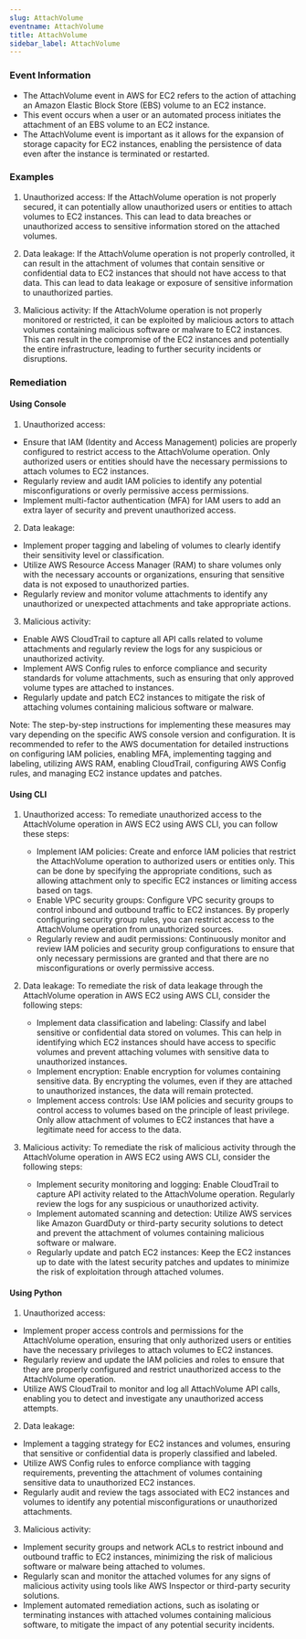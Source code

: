 ```yaml
--- 
slug: AttachVolume
eventname: AttachVolume
title: AttachVolume
sidebar_label: AttachVolume
---
```

                       
### Event Information

- The AttachVolume event in AWS for EC2 refers to the action of attaching an Amazon Elastic Block Store (EBS) volume to an EC2 instance.
- This event occurs when a user or an automated process initiates the attachment of an EBS volume to an EC2 instance.
- The AttachVolume event is important as it allows for the expansion of storage capacity for EC2 instances, enabling the persistence of data even after the instance is terminated or restarted.


### Examples

1. Unauthorized access: If the AttachVolume operation is not properly secured, it can potentially allow unauthorized users or entities to attach volumes to EC2 instances. This can lead to data breaches or unauthorized access to sensitive information stored on the attached volumes.

2. Data leakage: If the AttachVolume operation is not properly controlled, it can result in the attachment of volumes that contain sensitive or confidential data to EC2 instances that should not have access to that data. This can lead to data leakage or exposure of sensitive information to unauthorized parties.

3. Malicious activity: If the AttachVolume operation is not properly monitored or restricted, it can be exploited by malicious actors to attach volumes containing malicious software or malware to EC2 instances. This can result in the compromise of the EC2 instances and potentially the entire infrastructure, leading to further security incidents or disruptions.

### Remediation

#### Using Console

1. Unauthorized access:
- Ensure that IAM (Identity and Access Management) policies are properly configured to restrict access to the AttachVolume operation. Only authorized users or entities should have the necessary permissions to attach volumes to EC2 instances.
- Regularly review and audit IAM policies to identify any potential misconfigurations or overly permissive access permissions.
- Implement multi-factor authentication (MFA) for IAM users to add an extra layer of security and prevent unauthorized access.

2. Data leakage:
- Implement proper tagging and labeling of volumes to clearly identify their sensitivity level or classification.
- Utilize AWS Resource Access Manager (RAM) to share volumes only with the necessary accounts or organizations, ensuring that sensitive data is not exposed to unauthorized parties.
- Regularly review and monitor volume attachments to identify any unauthorized or unexpected attachments and take appropriate actions.

3. Malicious activity:
- Enable AWS CloudTrail to capture all API calls related to volume attachments and regularly review the logs for any suspicious or unauthorized activity.
- Implement AWS Config rules to enforce compliance and security standards for volume attachments, such as ensuring that only approved volume types are attached to instances.
- Regularly update and patch EC2 instances to mitigate the risk of attaching volumes containing malicious software or malware.

Note: The step-by-step instructions for implementing these measures may vary depending on the specific AWS console version and configuration. It is recommended to refer to the AWS documentation for detailed instructions on configuring IAM policies, enabling MFA, implementing tagging and labeling, utilizing AWS RAM, enabling CloudTrail, configuring AWS Config rules, and managing EC2 instance updates and patches.

#### Using CLI

1. Unauthorized access: To remediate unauthorized access to the AttachVolume operation in AWS EC2 using AWS CLI, you can follow these steps:
   - Implement IAM policies: Create and enforce IAM policies that restrict the AttachVolume operation to authorized users or entities only. This can be done by specifying the appropriate conditions, such as allowing attachment only to specific EC2 instances or limiting access based on tags.
   - Enable VPC security groups: Configure VPC security groups to control inbound and outbound traffic to EC2 instances. By properly configuring security group rules, you can restrict access to the AttachVolume operation from unauthorized sources.
   - Regularly review and audit permissions: Continuously monitor and review IAM policies and security group configurations to ensure that only necessary permissions are granted and that there are no misconfigurations or overly permissive access.

2. Data leakage: To remediate the risk of data leakage through the AttachVolume operation in AWS EC2 using AWS CLI, consider the following steps:
   - Implement data classification and labeling: Classify and label sensitive or confidential data stored on volumes. This can help in identifying which EC2 instances should have access to specific volumes and prevent attaching volumes with sensitive data to unauthorized instances.
   - Implement encryption: Enable encryption for volumes containing sensitive data. By encrypting the volumes, even if they are attached to unauthorized instances, the data will remain protected.
   - Implement access controls: Use IAM policies and security groups to control access to volumes based on the principle of least privilege. Only allow attachment of volumes to EC2 instances that have a legitimate need for access to the data.

3. Malicious activity: To remediate the risk of malicious activity through the AttachVolume operation in AWS EC2 using AWS CLI, consider the following steps:
   - Implement security monitoring and logging: Enable CloudTrail to capture API activity related to the AttachVolume operation. Regularly review the logs for any suspicious or unauthorized activity.
   - Implement automated scanning and detection: Utilize AWS services like Amazon GuardDuty or third-party security solutions to detect and prevent the attachment of volumes containing malicious software or malware.
   - Regularly update and patch EC2 instances: Keep the EC2 instances up to date with the latest security patches and updates to minimize the risk of exploitation through attached volumes.

#### Using Python

1. Unauthorized access:
- Implement proper access controls and permissions for the AttachVolume operation, ensuring that only authorized users or entities have the necessary privileges to attach volumes to EC2 instances.
- Regularly review and update the IAM policies and roles to ensure that they are properly configured and restrict unauthorized access to the AttachVolume operation.
- Utilize AWS CloudTrail to monitor and log all AttachVolume API calls, enabling you to detect and investigate any unauthorized access attempts.

2. Data leakage:
- Implement a tagging strategy for EC2 instances and volumes, ensuring that sensitive or confidential data is properly classified and labeled.
- Utilize AWS Config rules to enforce compliance with tagging requirements, preventing the attachment of volumes containing sensitive data to unauthorized EC2 instances.
- Regularly audit and review the tags associated with EC2 instances and volumes to identify any potential misconfigurations or unauthorized attachments.

3. Malicious activity:
- Implement security groups and network ACLs to restrict inbound and outbound traffic to EC2 instances, minimizing the risk of malicious software or malware being attached to volumes.
- Regularly scan and monitor the attached volumes for any signs of malicious activity using tools like AWS Inspector or third-party security solutions.
- Implement automated remediation actions, such as isolating or terminating instances with attached volumes containing malicious software, to mitigate the impact of any potential security incidents.


 